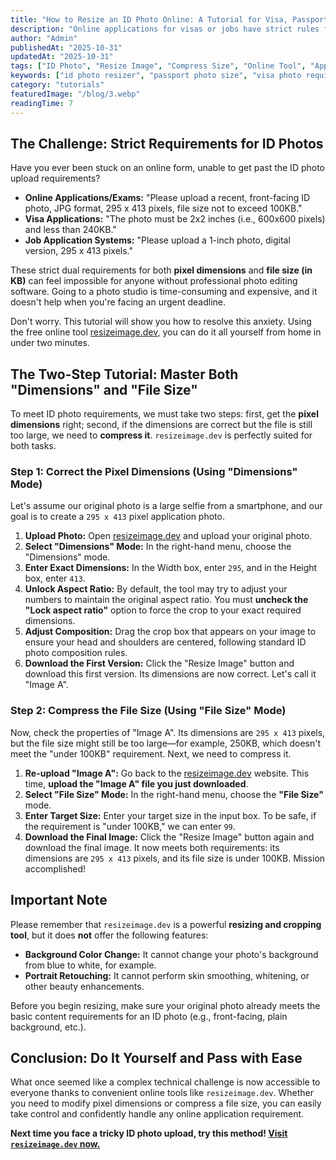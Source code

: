 ```yaml
---
title: "How to Resize an ID Photo Online: A Tutorial for Visa, Passport, and Application Requirements"
description: "Online applications for visas or jobs have strict rules for ID photo dimensions and file size (KB). This tutorial teaches you how to use a free online tool to meet any requirement in two simple steps."
author: "Admin"
publishedAt: "2025-10-31"
updatedAt: "2025-10-31"
tags: ["ID Photo", "Resize Image", "Compress Size", "Online Tool", "Application Photo"]
keywords: ["id photo resizer", "passport photo size", "visa photo requirements", "resize image for application", "compress photo size"]
category: "tutorials"
featuredImage: "/blog/3.webp"
readingTime: 7
---
```


## The Challenge: Strict Requirements for ID Photos

Have you ever been stuck on an online form, unable to get past the ID photo upload requirements?

*   **Online Applications/Exams:** "Please upload a recent, front-facing ID photo, JPG format, 295 x 413 pixels, file size not to exceed 100KB."
*   **Visa Applications:** "The photo must be 2x2 inches (i.e., 600x600 pixels) and less than 240KB."
*   **Job Application Systems:** "Please upload a 1-inch photo, digital version, 295 x 413 pixels."

These strict dual requirements for both **pixel dimensions** and **file size (in KB)** can feel impossible for anyone without professional photo editing software. Going to a photo studio is time-consuming and expensive, and it doesn't help when you're facing an urgent deadline.

Don't worry. This tutorial will show you how to resolve this anxiety. Using the free online tool [resizeimage.dev](https://resizeimage.dev), you can do it all yourself from home in under two minutes.

## The Two-Step Tutorial: Master Both "Dimensions" and "File Size"

To meet ID photo requirements, we must take two steps: first, get the **pixel dimensions** right; second, if the dimensions are correct but the file is still too large, we need to **compress it**. `resizeimage.dev` is perfectly suited for both tasks.

### Step 1: Correct the Pixel Dimensions (Using "Dimensions" Mode)

Let's assume our original photo is a large selfie from a smartphone, and our goal is to create a `295 x 413` pixel application photo.

1.  **Upload Photo:** Open [resizeimage.dev](https://resizeimage.dev) and upload your original photo.
2.  **Select "Dimensions" Mode:** In the right-hand menu, choose the "Dimensions" mode.
3.  **Enter Exact Dimensions:** In the Width box, enter `295`, and in the Height box, enter `413`.
4.  **Unlock Aspect Ratio:** By default, the tool may try to adjust your numbers to maintain the original aspect ratio. You must **uncheck the "Lock aspect ratio"** option to force the crop to your exact required dimensions.
5.  **Adjust Composition:** Drag the crop box that appears on your image to ensure your head and shoulders are centered, following standard ID photo composition rules.
6.  **Download the First Version:** Click the "Resize Image" button and download this first version. Its dimensions are now correct. Let's call it "Image A".

### Step 2: Compress the File Size (Using "File Size" Mode)

Now, check the properties of "Image A". Its dimensions are `295 x 413` pixels, but the file size might still be too large—for example, 250KB, which doesn't meet the "under 100KB" requirement. Next, we need to compress it.

1.  **Re-upload "Image A":** Go back to the [resizeimage.dev](https://resizeimage.dev) website. This time, **upload the "Image A" file you just downloaded**.
2.  **Select "File Size" Mode:** In the right-hand menu, choose the **"File Size"** mode.
3.  **Enter Target Size:** Enter your target size in the input box. To be safe, if the requirement is "under 100KB," we can enter `99`.
4.  **Download the Final Image:** Click the "Resize Image" button again and download the final image. It now meets both requirements: its dimensions are `295 x 413` pixels, and its file size is under 100KB. Mission accomplished!

## Important Note

Please remember that `resizeimage.dev` is a powerful **resizing and cropping tool**, but it does **not** offer the following features:

*   **Background Color Change:** It cannot change your photo's background from blue to white, for example.
*   **Portrait Retouching:** It cannot perform skin smoothing, whitening, or other beauty enhancements.

Before you begin resizing, make sure your original photo already meets the basic content requirements for an ID photo (e.g., front-facing, plain background, etc.).

## Conclusion: Do It Yourself and Pass with Ease

What once seemed like a complex technical challenge is now accessible to everyone thanks to convenient online tools like `resizeimage.dev`. Whether you need to modify pixel dimensions or compress a file size, you can easily take control and confidently handle any online application requirement.

**Next time you face a tricky ID photo upload, try this method! [Visit `resizeimage.dev` now.](https://resizeimage.dev)**
